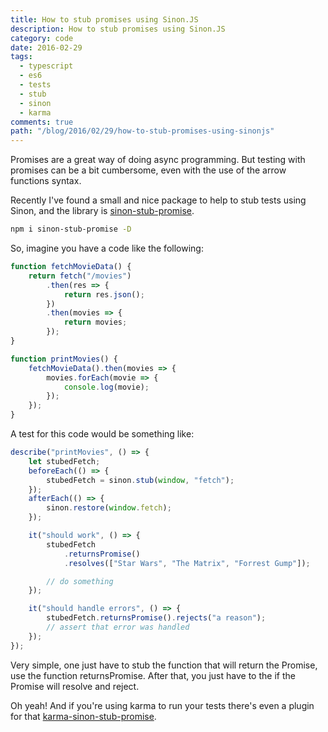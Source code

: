 ```yaml
---
title: How to stub promises using Sinon.JS
description: How to stub promises using Sinon.JS
category: code
date: 2016-02-29
tags:
  - typescript
  - es6
  - tests
  - stub
  - sinon
  - karma
comments: true
path: "/blog/2016/02/29/how-to-stub-promises-using-sinonjs"
---
```


Promises are a great way of doing async programming. But testing with promises
can be a bit cumbersome, even with the use of the arrow functions syntax.

Recently I've found a small and nice package to help to stub tests using Sinon,
and the library is
[sinon-stub-promise](https://github.com/substantial/sinon-stub-promise).

```bash
npm i sinon-stub-promise -D
```

So, imagine you have a code like the following:

```js
function fetchMovieData() {
	return fetch("/movies")
		.then(res => {
			return res.json();
		})
		.then(movies => {
			return movies;
		});
}

function printMovies() {
	fetchMovieData().then(movies => {
		movies.forEach(movie => {
			console.log(movie);
		});
	});
}
```

A test for this code would be something like:

```js
describe("printMovies", () => {
	let stubedFetch;
	beforeEach(() => {
		stubedFetch = sinon.stub(window, "fetch");
	});
	afterEach(() => {
		sinon.restore(window.fetch);
	});

	it("should work", () => {
		stubedFetch
			.returnsPromise()
			.resolves(["Star Wars", "The Matrix", "Forrest Gump"]);

		// do something
	});

	it("should handle errors", () => {
		stubedFetch.returnsPromise().rejects("a reason");
		// assert that error was handled
	});
});
```

Very simple, one just have to stub the function that will return the Promise,
use the function returnsPromise. After that, you just have to the if the Promise
will resolve and reject.

Oh yeah! And if you're using karma to run your tests there's even a plugin for
that
[karma-sinon-stub-promise](https://github.com/alexweber/karma-sinon-stub-promise).
